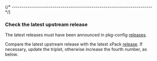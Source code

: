 

{/* ------------------------------------------------------------------------ */}

### Check the latest upstream release

The latest releases must have been announced in
pkg-config [releases](https://pkgconfig.freedesktop.org/releases/).

Compare the latest upstream release with the latest xPack
[release](https://github.com/xpack-dev-tools/pkg-config-xpack/releases/).
If necessary, update the triplet, otherwise increase the fourth number,
as below.
